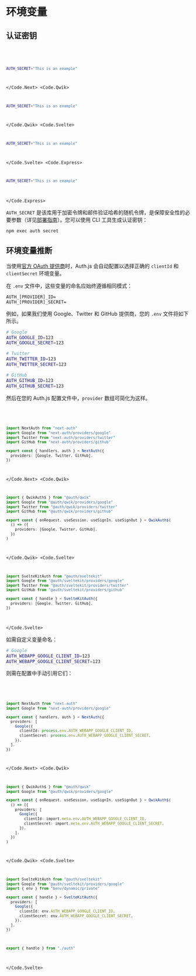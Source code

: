 
# 环境变量

## 认证密钥

<Code>
<Code.Next>

```bash filename=".env.local"
AUTH_SECRET="This is an example"
```

</Code.Next>
<Code.Qwik>

```bash filename=".env"
AUTH_SECRET="This is an example"
```

</Code.Qwik>
<Code.Svelte>

```bash filename=".env"
AUTH_SECRET="This is an example"
```

</Code.Svelte>
<Code.Express>

```bash filename=".env"
AUTH_SECRET="This is an example"
```

</Code.Express>
</Code>

`AUTH_SECRET` 是该库用于加密令牌和邮件验证哈希的随机令牌，是保障安全性的必要参数（详见[部署指南](/getting-started/deployment)）。您可以使用 CLI 工具生成认证密钥：

```bash npm2yarn
npm exec auth secret
```

## 环境变量推断

当使用[官方 OAuth 提供商](/getting-started/authentication/oauth)时，Auth.js 会自动配置以选择正确的 `clientId` 和 `clientSecret` 环境变量。

在 `.env` 文件中，这些变量的命名应始终遵循相同模式：

```
AUTH_[PROVIDER]_ID=
AUTH_[PROVIDER]_SECRET=
```

例如，如果我们使用 Google、Twitter 和 GitHub 提供商，您的 `.env` 文件将如下所示。

```bash
# Google
AUTH_GOOGLE_ID=123
AUTH_GOOGLE_SECRET=123

# Twitter
AUTH_TWITTER_ID=123
AUTH_TWITTER_SECRET=123

# GitHub
AUTH_GITHUB_ID=123
AUTH_GITHUB_SECRET=123
```

然后在您的 Auth.js 配置文件中，`provider` 数组可简化为这样。

<Code>
<Code.Next>

```ts filename="./auth.ts" {7}
import NextAuth from "next-auth"
import Google from "next-auth/providers/google"
import Twitter from "next-auth/providers/twitter"
import GitHub from "next-auth/providers/github"

export const { handlers, auth } = NextAuth({
  providers: [Google, Twitter, GitHub],
})
```

</Code.Next>
<Code.Qwik>
  
```ts filename="/src/routes/plugin@auth.ts"
import { QwikAuth$ } from "@auth/qwik"
import Google from "@auth/qwik/providers/google"
import Twitter from "@auth/qwik/providers/twitter"
import GitHub from "@auth/qwik/providers/github"

export const { onRequest, useSession, useSignIn, useSignOut } = QwikAuth$(
  () => ({
    providers: [Google, Twitter, GitHub],
  })
)
```

</Code.Qwik>
<Code.Svelte>

```ts filename="./auth.ts" {7}
import SvelteKitAuth from "@auth/sveltekit"
import Google from "@auth/sveltekit/providers/google"
import Twitter from "@auth/sveltekit/providers/twitter"
import GitHub from "@auth/sveltekit/providers/github"

export const { handle } = SvelteKitAuth({
  providers: [Google, Twitter, GitHub],
})
```

</Code.Svelte>
</Code>

如需自定义变量命名：

```bash
# Google
AUTH_WEBAPP_GOOGLE_CLIENT_ID=123
AUTH_WEBAPP_GOOGLE_CLIENT_SECRET=123
```

则需在配置中手动引用它们：

<Code>
<Code.Next>

```ts filename="./auth.ts" {7-8}
import NextAuth from "next-auth"
import Google from "next-auth/providers/google"

export const { handlers, auth } = NextAuth({
  providers: [
    Google({
      clientId: process.env.AUTH_WEBAPP_GOOGLE_CLIENT_ID,
      clientSecret: process.env.AUTH_WEBAPP_GOOGLE_CLIENT_SECRET,
    }),
  ],
})
```

</Code.Next>
<Code.Qwik>
  
```ts filename="/src/routes/plugin@auth.ts"
import { QwikAuth$ } from "@auth/qwik"
import Google from "@auth/qwik/providers/google"

export const { onRequest, useSession, useSignIn, useSignOut } = QwikAuth$(
  () => ({
    providers: [
      Google({
        clientId: import.meta.env.AUTH_WEBAPP_GOOGLE_CLIENT_ID,
        clientSecret: import.meta.env.AUTH_WEBAPP_GOOGLE_CLIENT_SECRET,
      }),
    ],
  })
)
```

</Code.Qwik>
<Code.Svelte>

```ts filename="./src/auth.ts" {8-9}
import SvelteKitAuth from "@auth/sveltekit"
import Google from "@auth/sveltekit/providers/google"
import { env } from "$env/dynamic/private"

export const { handle } = SvelteKitAuth({
  providers: [
    Google({
      clientId: env.AUTH_WEBAPP_GOOGLE_CLIENT_ID,
      clientSecret: env.AUTH_WEBAPP_GOOGLE_CLIENT_SECRET,
    }),
  ],
})
```

```ts filename="src/hooks.server.ts"
export { handle } from "./auth"
```

</Code.Svelte>
</Code>
